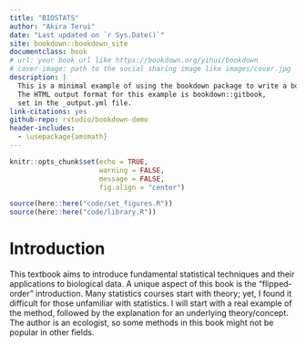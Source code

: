 ```yaml
---
title: "BIOSTATS"
author: "Akira Terui"
date: "Last updated on `r Sys.Date()`"
site: bookdown::bookdown_site
documentclass: book
# url: your book url like https://bookdown.org/yihui/bookdown
# cover-image: path to the social sharing image like images/cover.jpg
description: |
  This is a minimal example of using the bookdown package to write a book.
  The HTML output format for this example is bookdown::gitbook,
  set in the _output.yml file.
link-citations: yes
github-repo: rstudio/bookdown-demo
header-includes: 
  - \usepackage{amsmath}
---
```


```r
knitr::opts_chunk$set(echo = TRUE,
                      warning = FALSE,
                      message = FALSE,
                      fig.align = "center")

source(here::here("code/set_figures.R"))
source(here::here("code/library.R"))
```

# Introduction {.unnumbered}

This textbook aims to introduce fundamental statistical techniques and their applications to biological data. A unique aspect of this book is the "flipped-order" introduction. Many statistics courses start with theory; yet, I found it difficult for those unfamiliar with statistics. I will start with a real example of the method, followed by the explanation for an underlying theory/concept. The author is an ecologist, so some methods in this book might not be popular in other fields.
